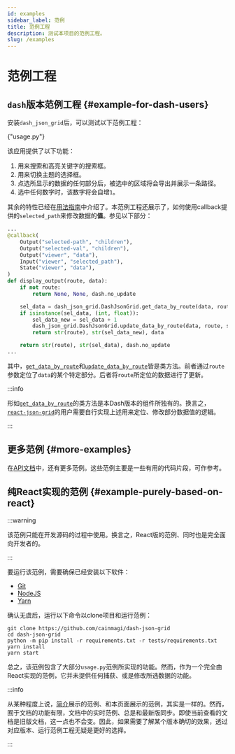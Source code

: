 ```yaml
---
id: examples
sidebar_label: 范例
title: 范例工程
description: 测试本项目的范例工程。
slug: /examples
---
```




# 范例工程

## `dash`版本范例工程 {#example-for-dash-users}

安装`dash_json_grid`后，可以测试以下范例工程：

<p>
  <DarkButton to={rootURL("usage.py")} icon={mdiLanguagePython}>
    {"usage.py"}
  </DarkButton>
</p>

该应用提供了以下功能：

1. 用来搜索和高亮关键字的搜索框。
2. 用来切换主题的选择框。
3. 点选所显示的数据的任何部分后，被选中的区域将会导出并展示一条路径。
4. 选中任何数字时，该数字将会自增`1`。

其余的特性已经在[用法指南](/docs/category/usages)中介绍了。本范例工程还展示了，如何使用callback提供的`selected_path`来修改数据的**值**。参见以下部分：

```python title="usage.py" showLineNumbers
...
@callback(
    Output("selected-path", "children"),
    Output("selected-val", "children"),
    Output("viewer", "data"),
    Input("viewer", "selected_path"),
    State("viewer", "data"),
)
def display_output(route, data):
    if not route:
        return None, None, dash.no_update

    sel_data = dash_json_grid.DashJsonGrid.get_data_by_route(data, route)
    if isinstance(sel_data, (int, float)):
        sel_data_new = sel_data + 1
        dash_json_grid.DashJsonGrid.update_data_by_route(data, route, sel_data_new)
        return str(route), str(sel_data_new), data

    return str(route), str(sel_data), dash.no_update
...
```

其中，[`get_data_by_route`](../apis/DashJsonGrid.mdx#-get_data_by_route)和[`update_data_by_route`](../apis/DashJsonGrid.mdx#-update_data_by_route)皆是类方法。前者通过`route`参数定位了`data`的某个特定部分。后者将`route`所定位的数据进行了更新。

:::info

形如[`get_data_by_route`](../apis/DashJsonGrid.mdx#-get_data_by_route)的类方法是本Dash版本的组件所独有的。换言之，[`react-json-grid`<IconExternalLink/>][git-react-json-grid]的用户需要自行实现上述用来定位、修改部分数据值的逻辑。

:::

## 更多范例 {#more-examples}

在[API文档](../apis/DashJsonGrid.mdx#examples)中，还有更多范例。这些范例主要是一些有用的代码片段，可作参考。

## 纯React实现的范例 {#example-purely-based-on-react}

:::warning

该范例只能在开发源码的过程中使用。换言之，React版的范例、同时也是完全面向开发者的。

:::

要运行该范例，需要确保已经安装以下软件：

- [Git<IconExternalLink/>][link-git]
- [NodeJS<IconExternalLink/>][link-nodejs]
- [Yarn<IconExternalLink/>][link-yarn]

确认无虞后，运行以下命令以clone项目和运行范例：

```shell
git clone https://github.com/cainmagi/dash-json-grid
cd dash-json-grid
python -m pip install -r requirements.txt -r tests/requirements.txt
yarn install
yarn start
```

总之，该范例包含了大部分`usage.py`范例所实现的功能。然而，作为一个完全由React实现的范例，它并未提供任何捕获、或是修改所选数据的功能。

:::info

从某种程度上说，[简介](../introduction.mdx)展示的范例、和本页面展示的范例，其实是一样的。然而，囿于文档的功能有限，文档中的实时范例、总是和最新版同步。即使当前查看的文档是旧版文档，这一点也不会变。因此，如果需要了解某个版本确切的效果，透过对应版本、运行范例工程无疑是更好的选择。

:::

[git-react-json-grid]: https://github.com/RedHeadphone/react-json-grid
[link-git]: https://git-scm.com/downloads
[link-nodejs]: https://nodejs.org/zh-cn/download/package-manager
[link-yarn]: https://yarnpkg.com/getting-started/install

